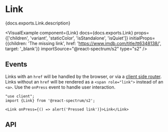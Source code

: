 


# Link

<PageDescription>{docs.exports.Link.description}</PageDescription>

<VisualExample
  component={Link}
  docs={docs.exports.Link}
  props={['children', 'variant', 'staticColor', 'isStandalone', 'isQuiet']}
  initialProps={{children: 'The missing link', href: 'https://www.imdb.com/title/tt6348138/', target: '_blank'}}
  importSource="@react-spectrum/s2"
  type="s2" />

## Events

Links with an `href` will be handled by the browser, or via a [client side router](https://react-spectrum.adobe.com/react-spectrum/routing.html). Links without an `href` will be rendered as a `<span role="link">` instead of an `<a>`. Use the `onPress` event to handle user interaction.

```tsx render
"use client";
import {Link} from '@react-spectrum/s2';

<Link onPress={() => alert('Pressed link')}>Link</Link>
```

## API

<PropTable component={docs.exports.Link} links={docs.links} />
